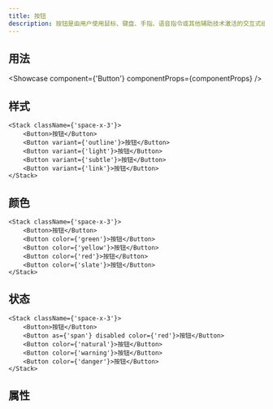 ```yaml
---
title: 按钮
description: 按钮是由用户使用鼠标、键盘、手指、语音指令或其他辅助技术激活的交互式组件。一旦被激活，它就会执行一个可编程的操作，例如提交一个表单或打开一个对话框。
---
```


## 用法
<Showcase component={'Button'} componentProps={componentProps} />

## 样式
```tsx live editable
<Stack className={'space-x-3'}>
    <Button>按钮</Button>
    <Button variant={'outline'}>按钮</Button>
    <Button variant={'light'}>按钮</Button>
    <Button variant={'subtle'}>按钮</Button>
    <Button variant={'link'}>按钮</Button>
</Stack>
```

## 颜色
```tsx live editable
<Stack className={'space-x-3'}>
    <Button>按钮</Button>
    <Button color={'green'}>按钮</Button>
    <Button color={'yellow'}>按钮</Button>
    <Button color={'red'}>按钮</Button>
    <Button color={'slate'}>按钮</Button>
</Stack>
```

## 状态
```tsx live editable
<Stack className={'space-x-3'}>
    <Button>按钮</Button>
    <Button as={'span'} disabled color={'red'}>按钮</Button>
    <Button color={'natural'}>按钮</Button>
    <Button color={'warning'}>按钮</Button>
    <Button color={'danger'}>按钮</Button>
</Stack>
```

## 属性
<PropsTable componentProps={componentProps} />
